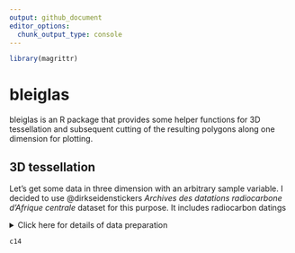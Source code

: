 ```yaml
---
output: github_document
editor_options: 
  chunk_output_type: console
---
```


<!-- README.md is generated from README.Rmd. Please edit that file -->

```r
library(magrittr)
```

# bleiglas

bleiglas is an R package that provides some helper functions for 3D tessellation and subsequent cutting of the resulting polygons along one dimension for plotting.

## 3D tessellation

Let's get some data in three dimension with an arbitrary sample variable. I decided to use @dirkseidenstickers *Archives des datations radiocarbone d'Afrique centrale* dataset for this purpose. It includes radiocarbon datings 

<details><summary>Click here for details of data preparation</summary>
<p>
```r
c14_cmr <- c14bazAAR::get_c14data("adrac") %>% dplyr::filter(!is.na(lat) & !is.na(lon), c14age > 1000, c14age < 3000, country == "CMR")
coords <- data.frame(c14_cmr$lat, c14_cmr$lon) %>% sf::st_as_sf(coords = c(1, 2), crs = 4326) %>% sf::st_transform(crs = 4088) %>% sf::st_coordinates()
c14 <- c14_cmr %>% dplyr::transmute(x = coords[,1], y = coords[,2], z = c14age * 1000) # necessary rescaling of temporal data
```
</p>
</details>

```r
c14 
```
